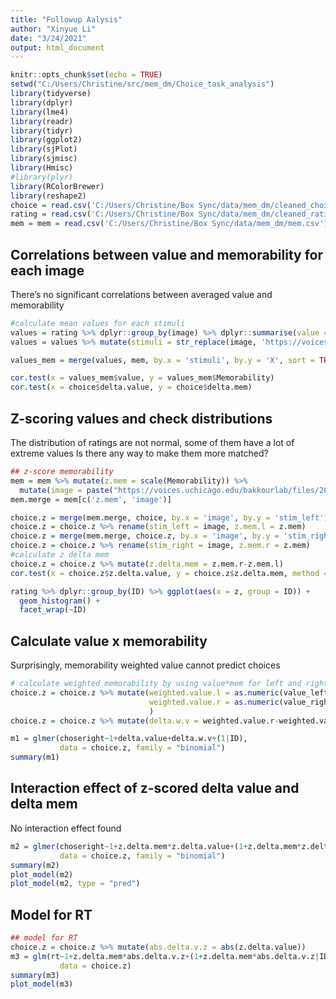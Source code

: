 ```yaml
---
title: "Followup Aalysis"
author: "Xinyue Li"
date: "3/24/2021"
output: html_document
---
```


```r
knitr::opts_chunk$set(echo = TRUE)
setwd("C:/Users/Christine/src/mem_dm/Choice_task_analysis")
library(tidyverse)
library(dplyr)
library(lme4)
library(readr)
library(tidyr)
library(ggplot2)
library(sjPlot)
library(sjmisc)
library(Hmisc)
#library(plyr)
library(RColorBrewer)
library(reshape2)
choice = read.csv('C:/Users/Christine/Box Sync/data/mem_dm/cleaned_choice.csv')
rating = read.csv('C:/Users/Christine/Box Sync/data/mem_dm/cleaned_rating.csv')
mem = mem = read.csv('C:/Users/Christine/Box Sync/data/mem_dm/mem.csv')
```

## Correlations between value and memorability for each image

There's no significant correlations between averaged value and memorability

```r
#calculate mean values for each stimuli
values = rating %>% dplyr::group_by(image) %>% dplyr::summarise(value = mean(response))
values = values %>% mutate(stimuli = str_replace(image, 'https://voices.uchicago.edu/bakkourlab/files/2019/04/',  ''))

values_mem = merge(values, mem, by.x = 'stimuli', by.y = 'X', sort = TRUE)

cor.test(x = values_mem$value, y = values_mem$Memorability)
cor.test(x = choice$delta.value, y = choice$delta.mem)
```

## Z-scoring values and check distributions

The distribution of ratings are not normal, some of them have a lot of extreme values
Is there any way to make them more matched?
```r
## z-score memorability
mem = mem %>% mutate(z.mem = scale(Memorability)) %>% 
  mutate(image = paste("https://voices.uchicago.edu/bakkourlab/files/2019/04/", X, sep = ""))
mem.merge = mem[c('z.mem', 'image')]

choice.z = merge(mem.merge, choice, by.x = 'image', by.y = 'stim_left')
choice.z = choice.z %>% rename(stim_left = image, z.mem.l = z.mem)
choice.z = merge(mem.merge, choice.z, by.x = 'image', by.y = 'stim_right')
choice.z = choice.z %>% rename(stim_right = image, z.mem.r = z.mem)
#calculate z delta mem
choice.z = choice.z %>% mutate(z.delta.mem = z.mem.r-z.mem.l)
cor.test(x = choice.z$z.delta.value, y = choice.z$z.delta.mem, method = "pearson")

rating %>% dplyr::group_by(ID) %>% ggplot(aes(x = z, group = ID)) + 
  geom_histogram() + 
  facet_wrap(~ID)

```


## Calculate value x memorability

Surprisingly, memorability weighted value cannot predict choices

```r
# calculate weighted memorability by using value*mem for left and right stimuli
choice.z = choice.z %>% mutate(weighted.value.l = as.numeric(value_left)*as.numeric(mem_left),
                               weighted.value.r = as.numeric(value_right)*as.numeric(mem_right),
                               )
choice.z = choice.z %>% mutate(delta.w.v = weighted.value.r-weighted.value.l)

m1 = glmer(choseright~1+delta.value+delta.w.v+(1|ID), 
           data = choice.z, family = "binomial")
summary(m1)

```

## Interaction effect of z-scored delta value and delta mem

No interaction effect found

```r
m2 = glmer(choseright~1+z.delta.mem*z.delta.value+(1+z.delta.mem*z.delta.value|ID), 
           data = choice.z, family = "binomial")
summary(m2)
plot_model(m2)
plot_model(m2, type = "pred")
```

## Model for RT

```r
## model for RT
choice.z = choice.z %>% mutate(abs.delta.v.z = abs(z.delta.value))
m3 = glm(rt~1+z.delta.mem*abs.delta.v.z+(1+z.delta.mem*abs.delta.v.z|ID), 
           data = choice.z)
summary(m3)
plot_model(m3)
```

